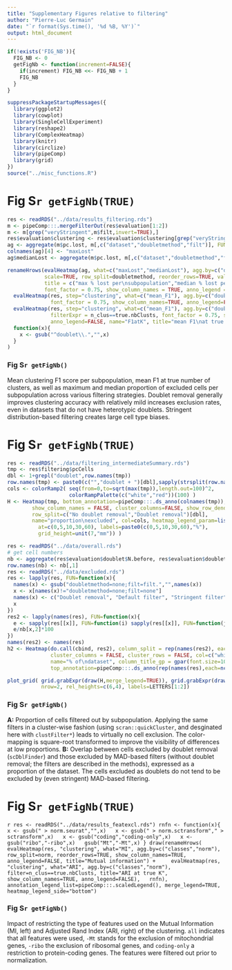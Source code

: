 ```yaml
---
title: "Supplementary Figures relative to filtering"
author: "Pierre-Luc Germain"
date: "`r format(Sys.time(), '%d %B, %Y')`"
output: html_document
---
```


```r
if(!exists('FIG_NB')){
  FIG_NB <- 0
  getFigNb <- function(increment=FALSE){
    if(increment) FIG_NB <<- FIG_NB + 1
    FIG_NB
  }
}
```

```r
suppressPackageStartupMessages({
  library(ggplot2)
  library(cowplot)
  library(SingleCellExperiment)
  library(reshape2)
  library(ComplexHeatmap)
  library(knitr)
  library(circlize)
  library(pipeComp)
  library(grid)
})
source("../misc_functions.R")
```

# Fig S`r getFigNb(TRUE)`

```r
res <- readRDS("../data/results_filtering.rds")
m <- pipeComp:::.mergeFilterOut(res$evaluation[1:2])
m <- m[grep("veryStringent",m$filt,invert=TRUE),]
res$evaluation$clustering <- res$evaluation$clustering[grep("veryStringent",res$evaluation$clustering$filt,invert=TRUE),]
ag <- aggregate(m$pc.lost, m[,c("dataset","doubletmethod","filt")], FUN=max)
colnames(ag)[4] <- "maxLost"
ag$medianLost <- aggregate(m$pc.lost, m[,c("dataset","doubletmethod","filt")], FUN=median)$x

renameHrows(evalHeatmap(ag, what=c("maxLost","medianLost"), agg.by=c("doubletmethod","filt"), 
            scale=TRUE, row_split=doubletmethod, reorder_rows=TRUE, value_format="%.f",
            title = c("max % lost per\nsubpopulation","median % lost per\nsubpopulation"), 
            font_factor = 0.75, show_column_names = TRUE, anno_legend = FALSE) + 
  evalHeatmap(res, step="clustering", what=c("mean_F1"), agg.by=c("doubletmethod","filt"), title="mean F1", 
              font_factor = 0.75, show_column_names=TRUE, anno_legend=FALSE) + 
  evalHeatmap(res, step="clustering", what=c("mean_F1"), agg.by=c("doubletmethod","filt"), 
              filterExpr = n_clus==true.nbClusts, font_factor = 0.75, show_column_names=TRUE, 
              anno_legend=FALSE, name="F1atK", title="mean F1\nat true K"),
  function(x){
    x <- gsub("^doublet\\.","",x)
  }
)
```

### Fig S`r getFigNb()`
Mean clustering F1 score per subpopulation, mean F1 at true number of clusters, as well as maximum and median proportion of excluded cells per subpopulation across various filtering strategies. Doublet removal generally improves clustering accuracy with relatively mild increases exclusion rates, even in datasets that do not have heterotypic doublets. Stringent distribution-based filtering creates large cell type biases.

\newpage

# Fig S`r getFigNb(TRUE)`


```r
res <- readRDS("../data/filtering_intermediateSummary.rds")
tmp <- res$filtering$pcCells
dbl <- 1+grepl("doublet",row.names(tmp))
row.names(tmp) <- paste0(c("","doublet + ")[dbl],sapply(strsplit(row.names(tmp)," "), FUN=function(x) x[2]))
cols <- colorRamp2( seq(from=0,to=sqrt(max(tmp)),length.out=100)^2,
                    colorRampPalette(c("white","red"))(100) )
H <- Heatmap(tmp, bottom_annotation=pipeComp:::.ds_anno(colnames(tmp)), 
        show_column_names = FALSE, cluster_columns=FALSE, show_row_dend=FALSE, 
        row_split=c("No doublet removal","Doublet removal")[dbl], 
        name="proportion\nexcluded", col=cols, heatmap_legend_param=list(
          at=c(0,5,10,30,60), labels=paste0(c(0,5,10,30,60),"%"),
          grid_height=unit(7,"mm")) )

res <- readRDS("../data/overall.rds")
# get cell numbers
nb <- aggregate(res$evaluation$doublet$N.before, res$evaluation$doublet[,"dataset",drop=FALSE], FUN=sum)
row.names(nb) <- nb[,1]
res <- readRDS("../data/excluded.rds")
res <- lapply(res, FUN=function(x){
  names(x) <- gsub("doubletmethod=none;filt=filt.","",names(x))
  x <- x[names(x)!="doubletmethod=none;filt=none"]
  names(x) <- c("Doublet removal", "Default filter", "Stringent filter")
  x
})
res2 <- lapply(names(res), FUN=function(x){
  e <- sapply(res[[x]], FUN=function(i) sapply(res[[x]], FUN=function(j) sum(i %in% j)))
  e/nb[x,2]*100
})
names(res2) <- names(res)
h2 <- Heatmap(do.call(cbind, res2), column_split = rep(names(res2), each=ncol(res2[[1]])), 
              cluster_columns = FALSE, cluster_rows = FALSE, col=c("white","red"), 
              name="% of\ndataset", column_title_gp = gpar(font.size=10), column_title=" ",
              top_annotation=pipeComp:::.ds_anno(rep(names(res),each=ncol(res2[[1]])),legend = FALSE))
```


```r
plot_grid( grid.grabExpr(draw(H,merge_legend=TRUE)), grid.grabExpr(draw(h2)), 
           nrow=2, rel_heights=c(6,4), labels=LETTERS[1:2])
```

### Fig S`r getFigNb()`

**A:** Proportion of cells filtered out by subpopulation. Applying the same filters in a cluster-wise fashion (using `scran::quickCluster`, and desginated here with `clustFilter*`) leads to virtually no cell exclusion. The color-mapping is square-root transformed to improve the visibility of differences at low proportions. **B:** Overlap between cells excluded by doublet removal (`scDblFinder`) and those excluded by MAD-based filters (without doublet removal; the filters are described in the methods), expressed as a proportion of the dataset. The cells excluded as doublets do not tend to be excluded by (even stringent) MAD-based filtering.

\newpage


# Fig S`r getFigNb(TRUE)`


```r
res <- readRDS("../data/results_featexcl.rds")
rnfn <- function(x){
  x <- gsub(" > norm.seurat","",x)
  x <- gsub(" > norm.sctransform"," > sctransform",x)
  x <- gsub("coding","coding-only",x)
  x <- gsub("ribo","-ribo",x)
  gsub("Mt","-Mt",x)
}
draw(renameHrows(
  evalHeatmap(res, "clustering", what="MI", agg.by=c("classes","norm"), 
              row_split=norm, reorder_rows=TRUE, show_column_names=TRUE,
              anno_legend=FALSE, title="Mutual information") +
    evalHeatmap(res, "clustering", what="ARI", agg.by=c("classes","norm"), 
                filter=n_clus==true.nbClusts, title="ARI at true K",
                show_column_names=TRUE, anno_legend=FALSE),
  rnfn), annotation_legend_list=pipeComp:::.scaledLegend(), merge_legend=TRUE, heatmap_legend_side="bottom")
    ```

### Fig S`r getFigNb()`

Impact of restricting the type of features used on the Mutual Information (MI, left) and Adjusted Rand Index (ARI, right) of the clustering. `all` indicates that all features were used, `-Mt` stands for the exclusion of mitochondrial genes, `-ribo` the exclusion of ribosomal genes, and `coding-only` a restriction to protein-coding genes. The features were filtered out prior to normalization.

\newpage